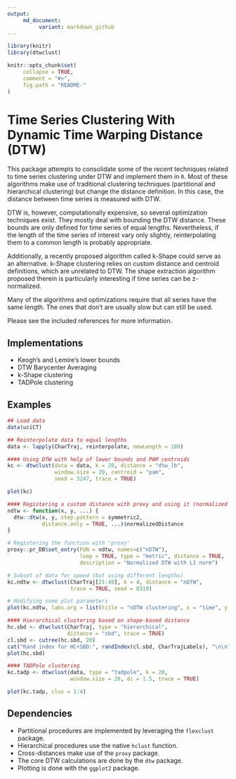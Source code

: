 ```yaml
---
output:
     md_document:
          variant: markdown_github
---
```


<!-- README.md is generated from README.Rmd. Please edit that file -->

```r
library(knitr)
library(dtwclust)

knitr::opts_chunk$set(
     collapse = TRUE,
     comment = "#>",
     fig.path = "README-"
)
```

# Time Series Clustering With Dynamic Time Warping Distance (DTW)

This package attempts to consolidate some of the recent techniques related to time series clustering under DTW and implement them in `R`. Most of these algorithms make use of traditional clustering techniques (partitional and hierarchical clustering) but change the distance definition. In this case, the distance between time series is measured with DTW.

DTW is, however, computationally expensive, so several optimization techniques exist. They mostly deal with bounding the DTW distance. These bounds are only defined for time series of equal lengths. Nevertheless, if the length of the time series of interest vary only slightly, reinterpolating them to a common length is probably appropriate.

Additionally, a recently proposed algorithm called k-Shape could serve as an alternative. k-Shape clustering relies on custom distance and centroid definitions, which are unrelated to DTW. The shape extraction algorithm proposed therein is particularly interesting if time series can be z-normalized.

Many of the algorithms and optimizations require that all series have the same length. The ones that don't are usually slow but can still be used.

Please see the included references for more information.

## Implementations

* Keogh's and Lemire's lower bounds
* DTW Barycenter Averaging
* k-Shape clustering
* TADPole clustering

## Examples

```r
## Load data
data(uciCT)

## Reinterpolate data to equal lengths
data <- lapply(CharTraj, reinterpolate, newLength = 180)

#### Using DTW with help of lower bounds and PAM centroids
kc <- dtwclust(data = data, k = 20, distance = "dtw_lb",
               window.size = 20, centroid = "pam",
               seed = 3247, trace = TRUE)

plot(kc)

#### Registering a custom distance with proxy and using it (normalized DTW)
ndtw <- function(x, y, ...) {
  dtw::dtw(x, y, step.pattern = symmetric2,
           distance.only = TRUE, ...)$normalizedDistance
}

# Registering the function with 'proxy'
proxy::pr_DB$set_entry(FUN = ndtw, names=c("nDTW"),
                       loop = TRUE, type = "metric", distance = TRUE,
                       description = "Normalized DTW with L1 norm")

# Subset of data for speed (but using different lengths)
kc.ndtw <- dtwclust(CharTraj[21:40], k = 4, distance = "nDTW",
                    trace = TRUE, seed = 8319)

# Modifying some plot parameters
plot(kc.ndtw, labs.arg = list(title = "nDTW clustering", x = "time", y = "series"))

#### Hierarchical clustering based on shape-based distance
hc.sbd <- dtwclust(CharTraj, type = "hierarchical",
                   distance = "sbd", trace = TRUE)
cl.sbd <- cutree(hc.sbd, 20)
cat("Rand index for HC+SBD:", randIndex(cl.sbd, CharTrajLabels), "\n\n")
plot(hc.sbd)

#### TADPole clustering
kc.tadp <- dtwclust(data, type = "tadpole", k = 20,
                    window.size = 20, dc = 1.5, trace = TRUE)

plot(kc.tadp, clus = 1:4)
```

## Dependencies

* Partitional procedures are implemented by leveraging the `flexclust` package.
* Hierarchical procedures use the native `hclust` function.
* Cross-distances make use of the `proxy` package.
* The core DTW calculations are done by the `dtw` package.
* Plotting is done with the `ggplot2` package.
